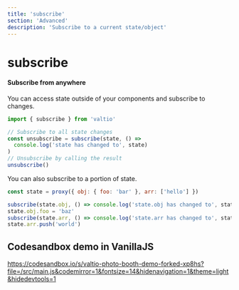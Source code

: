 ```yaml
---
title: 'subscribe'
section: 'Advanced'
description: 'Subscribe to a current state/object'
---
```


# subscribe

#### Subscribe from anywhere

You can access state outside of your components and subscribe to changes.

```jsx
import { subscribe } from 'valtio'

// Subscribe to all state changes
const unsubscribe = subscribe(state, () =>
  console.log('state has changed to', state)
)
// Unsubscribe by calling the result
unsubscribe()
```

You can also subscribe to a portion of state.

```jsx
const state = proxy({ obj: { foo: 'bar' }, arr: ['hello'] })

subscribe(state.obj, () => console.log('state.obj has changed to', state.obj))
state.obj.foo = 'baz'
subscribe(state.arr, () => console.log('state.arr has changed to', state.arr))
state.arr.push('world')
```

## Codesandbox demo in VanillaJS

https://codesandbox.io/s/valtio-photo-booth-demo-forked-xp8hs?file=/src/main.js&codemirror=1&fontsize=14&hidenavigation=1&theme=light&hidedevtools=1
